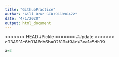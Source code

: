 ```yaml
---
title: "GithubPractice"
author: "Gili Dror SID:915998472"
date: "4/1/2020"
output: html_document
---
```


<<<<<<< HEAD
#Pickle
=======
#Update
>>>>>>> c034931c6b0146db6ba02819af94d43ee1e5db09
```r
a=3
```

